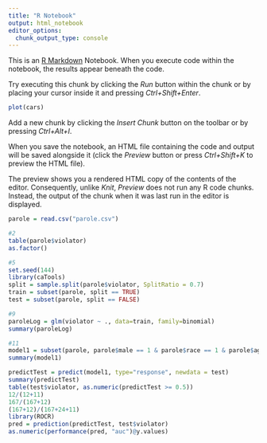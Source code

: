 ```yaml
---
title: "R Notebook"
output: html_notebook
editor_options: 
  chunk_output_type: console
---
```


This is an [R Markdown](http://rmarkdown.rstudio.com) Notebook. When you execute code within the notebook, the results appear beneath the code. 

Try executing this chunk by clicking the *Run* button within the chunk or by placing your cursor inside it and pressing *Ctrl+Shift+Enter*. 

```r
plot(cars)
```

Add a new chunk by clicking the *Insert Chunk* button on the toolbar or by pressing *Ctrl+Alt+I*.

When you save the notebook, an HTML file containing the code and output will be saved alongside it (click the *Preview* button or press *Ctrl+Shift+K* to preview the HTML file).

The preview shows you a rendered HTML copy of the contents of the editor. Consequently, unlike *Knit*, *Preview* does not run any R code chunks. Instead, the output of the chunk when it was last run in the editor is displayed.

```r
parole = read.csv("parole.csv")
```

```r
#2
table(parole$violator)
as.factor()
```

```r
#5
set.seed(144)
library(caTools)
split = sample.split(parole$violator, SplitRatio = 0.7)
train = subset(parole, split == TRUE)
test = subset(parole, split == FALSE)
```

```r
#9
paroleLog = glm(violator ~ ., data=train, family=binomial)
summary(paroleLog)
```

```r
#11
model1 = subset(parole, parole$male == 1 & parole$race == 1 & parole$age >= 50 & parole$state == 1 & parole$time.served >=3 & parole$max.sentence >=12 & parole$multiple.offenses == 0 & parole$crime == 2)
summary(model1)
```

```r
predictTest = predict(model1, type="response", newdata = test)
summary(predictTest)
table(test$violator, as.numeric(predictTest >= 0.5))
12/(12+11)
167/(167+12)
(167+12)/(167+24+11)
library(ROCR)
pred = prediction(predictTest, test$violator)
as.numeric(performance(pred, "auc")@y.values)
```

